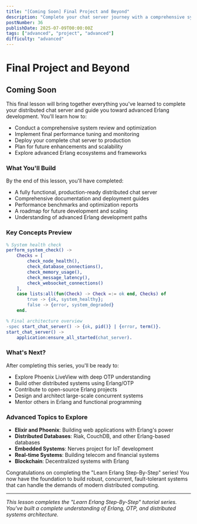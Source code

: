 ```yaml
---
title: "[Coming Soon] Final Project and Beyond"
description: "Complete your chat server journey with a comprehensive system review, final optimizations, and guidance for advanced Erlang development"
postNumber: 36
publishDate: 2025-07-09T00:00:00Z
tags: ["advanced", "project", "advanced"]
difficulty: "advanced"
---
```


# Final Project and Beyond

## Coming Soon

This final lesson will bring together everything you've learned to complete your distributed chat server and guide you toward advanced Erlang development. You'll learn how to:

- Conduct a comprehensive system review and optimization
- Implement final performance tuning and monitoring
- Deploy your complete chat server to production
- Plan for future enhancements and scalability
- Explore advanced Erlang ecosystems and frameworks

### What You'll Build

By the end of this lesson, you'll have completed:

- A fully functional, production-ready distributed chat server
- Comprehensive documentation and deployment guides
- Performance benchmarks and optimization reports
- A roadmap for future development and scaling
- Understanding of advanced Erlang development paths

### Key Concepts Preview

```erlang
% System health check
perform_system_check() ->
    Checks = [
        check_node_health(),
        check_database_connections(),
        check_memory_usage(),
        check_message_latency(),
        check_websocket_connections()
    ],
    case lists:all(fun(Check) -> Check =:= ok end, Checks) of
        true -> {ok, system_healthy};
        false -> {error, system_degraded}
    end.

% Final architecture overview
-spec start_chat_server() -> {ok, pid()} | {error, term()}.
start_chat_server() ->
    application:ensure_all_started(chat_server).
```

### What's Next?

After completing this series, you'll be ready to:

- Explore Phoenix LiveView with deep OTP understanding
- Build other distributed systems using Erlang/OTP
- Contribute to open-source Erlang projects
- Design and architect large-scale concurrent systems
- Mentor others in Erlang and functional programming

### Advanced Topics to Explore

- **Elixir and Phoenix**: Building web applications with Erlang's power
- **Distributed Databases**: Riak, CouchDB, and other Erlang-based databases
- **Embedded Systems**: Nerves project for IoT development
- **Real-time Systems**: Building telecom and financial systems
- **Blockchain**: Decentralized systems with Erlang

Congratulations on completing the "Learn Erlang Step-By-Step" series! You now have the foundation to build robust, concurrent, fault-tolerant systems that can handle the demands of modern distributed computing.

---

_This lesson completes the "Learn Erlang Step-By-Step" tutorial series. You've built a complete understanding of Erlang, OTP, and distributed systems architecture._

